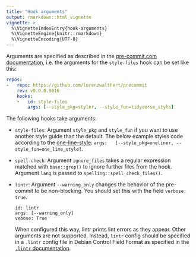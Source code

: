 ```yaml
---
title: "Hook arguments"
output: rmarkdown::html_vignette
vignette: >
  %\VignetteIndexEntry{hook-arguments}
  %\VignetteEngine{knitr::rmarkdown}
  %\VignetteEncoding{UTF-8}
---
```


Arguments are specified as described in the [pre-commit.com
documentation](https://pre-commit.com/#passing-arguments-to-hooks), i.e. the
arguments for the `style-files` hook can be set like this:

```yaml
repos:
-   repo: https://github.com/lorenzwalthert/precommit
    rev: v0.0.0.9016
    hooks:
    -   id: style-files
        args: [--style_pkg=styler, --style_fun=tidyverse_style]
```

The following hooks take arguments:

* `style-files`: Argument `style_pkg` and `style_fun` if you want to use another
  style guide than the default. The below example styles code according to the
  [one-line-style](https://github.com/lorenzwalthert/oneliner): `args:
  [--style_pkg=oneliner, --style_fun=one_line_style]`.

* `spell-check`: Argument `ignore_files` takes a regular expression matched with
  `base::grep()` to ignore further files from the hook. Argument `lang` is
  passed to `spelling::spell_check_files()`.

* `lintr`: Argument `--warning_only` changes the behavior of the pre-commit to
  be non-blocking. You should set this with the field `verbose: true`.

  ```
  id: lintr
  args: [--warning_only]
  vebose: True
  ```
  When configured this way, lintr prints lint errors as they appear. Other
  arguments are not supported. Instead, `lintr` config should be specified in a
  `.lintr` config file in Debian Control Field Format as specified in the
  [`.lintr`
  documentation](https://github.com/jimhester/lintr#project-configuration).
